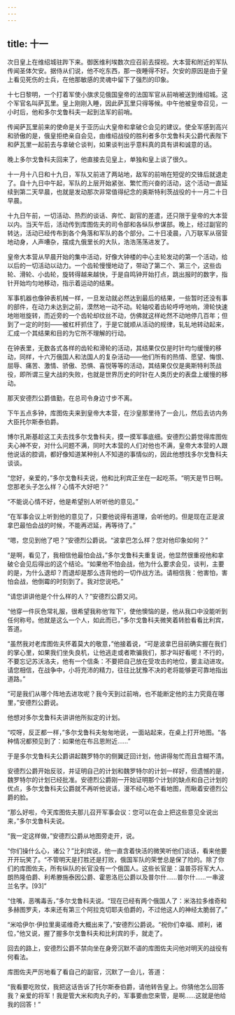 ```yaml
---
---
---
```

title: 十一
---




次日皇上在维绍城驻跸下来。御医维利埃数次应召前去探视。大本营和附近的军队传闻圣体欠安。据侍从们说，他不吃东西，那一夜睡得不好。欠安的原因是由于皇上看见死伤的士兵，在他那敏感的灵魂中留下了强烈的印象。

十七日黎明，一个打着军使小旗求见俄国皇帝的法国军官从前哨被送到维绍城。这个军官名叫萨瓦里。皇上刚刚入睡，因此萨瓦里只得等候。中午他被皇帝召见，一小时后，他和多尔戈鲁科夫一起到法军的前哨。

传闻萨瓦里前来的使命是关于亚历山大皇帝和拿破仑会见的建议。使全军感到高兴和骄傲的是，俄皇拒绝亲自会见，由维绍战役的胜利者多尔戈鲁科夫公爵代表陛下和萨瓦里一起前去与拿破仑谈判，如果谈判出乎意料真的具有讲和诚意的话。

晚上多尔戈鲁科夫回来了，他直接去见皇上，单独和皇上谈了很久。

十一月十八日和十九日，军队又前进了两站地，敌军的前哨在短促的交锋后就退走了。自十九日中午起，军队的上层开始紧张、繁忙而兴奋的活动，这个活动一直延续到第二天早晨，也就是发动那次非常值得纪念的奥斯特利茨战役的十一月二十日早晨。

十九日午前，一切活动、热烈的谈话、奔忙、副官的差遣，还只限于皇帝的大本营以内。当天午后，活动传到库图佐夫的司令部和各纵队参谋部。晚上，经过副官的转达，活动已经传布到各个角落和军队的各个部分。二十日凌晨，八万联军从宿营地动身，人声嘈杂，摆成九俄里长的大队，浩浩荡荡进发了。

皇帝大本营从早晨开始的集中活动，好像大钟楼的中心主轮发动的第一个活动，给以后的一切活动以动力。一个齿轮慢慢地动了，带动了第二个、第三个，这些齿轮、滑轮、小齿轮，旋转得越来越快，于是自鸣钟开始打点，跳出报时的数字，指针开始均匀地移动，指示着运动的结果。

军事机器也像钟表机械一样，一旦发动就必然达到最后的结果，一些暂时还没有事的部件，在动力未达到之前，漠然地一动不动。轮轴咬着齿轮呼呼地响，滑轮快速地咝咝旋转，而近旁的一个齿轮却纹丝不动，仿佛就这样屹然不动地停几百年；但到了一定的时刻——被杠杆抓住了，于是它就顺从活动的规律，轧轧地转动起来，汇成一个其结果和目的为它所不理解的行动。

在钟表里，无数各式各样的齿轮和滑轮的活动，其结果仅仅是时针均匀缓慢的移动，同样，十六万俄国人和法国人的复杂活动——他们所有的热情、愿望、悔恨、屈辱、痛苦、激情、骄傲、恐惧、喜悦等等的活动，其结果仅仅是奥斯特利茨战役，即所谓三皇大战的失败，也就是世界历史的时针在人类历史的表盘上缓慢的移动。

那天安德烈公爵值勤，在总司令身边寸步不离。

下午五点多钟，库图佐夫来到皇帝大本营，在沙皇那里待了一会儿，然后去访内务大臣托尔斯泰伯爵。

博尔孔斯基趁这工夫去找多尔戈鲁科夫，摸一摸军事底细。安德烈公爵觉得库图佐夫心神不安，对什么问题不满，同时大本营的人们对他也不满，皇帝大本营的人跟他说话的腔调，都好像知道某种别人不知道的事情似的，因此他想找多尔戈鲁科夫谈谈。

“您好，亲爱的，”多尔戈鲁科夫说，他和比利宾正坐在一起吃茶。“明天是节日啊。您那老头子怎么样？心情不大好吧？”

“不能说心情不好，他是希望别人听听他的意见。”

“在军事会议上听到他的意见了，只要他说得有道理，会听他的。但是现在正是波拿巴最怕会战的时候，不能再迟延，再等待了。”

“嗯，您见到他了吧？”安德烈公爵说。“波拿巴怎么样？您对他印象如何？”

“是啊，看见了，我相信他最怕会战，”多尔戈鲁科夫重复说，他显然很重视他和拿破仑会见后得出的这个结论。“如果他不怕会战，他为什么要求会见，谈判，主要的是，为什么退却？而退却是那么违背他的一切作战方法。请相信我：他害怕，害怕会战，他倒霉的时刻到了。我对您说吧。”

“请您讲讲他是个什么样的人？”安德烈公爵又问。

“他穿一件灰色常礼服，很希望我称他‘陛下’，使他懊恼的是，他从我口中没能听到任何称号。他就是这么一个人，如此而已，”多尔戈鲁科夫微笑着转脸看看比利宾，答道。

“虽然我对老库图佐夫怀着莫大的敬意，”他接着说，“可是波拿巴目前确实握在我们的掌心里，如果我们坐失良机，让他逃走或者欺骗我们，那才叫好看呢！不行的，不要忘记苏沃洛夫，他有一个信条：不要把自己放在受攻击的地位，要主动进攻。请您相信，在战争中，小将充沛的精力，往往比犹豫不决的老将能够更可靠地指出道路。”

“可是我们从哪个阵地去进攻呢？我今天到过前哨，也不能断定他的主力究竟在哪里，”安德烈公爵说。

他想对多尔戈鲁科夫讲讲他所拟定的计划。

“哎呀，反正都一样，”多尔戈鲁科夫匆匆地说，一面站起来，在桌上打开地图。“各种情况都预见到了：如果他在布吕恩附近……”

于是多尔戈鲁科夫公爵讲起魏罗特尔的侧翼迂回计划，他讲得匆忙而且含糊不清。

安德烈公爵开始反驳，并证明自己的计划和魏罗特尔的计划一样好，但遗憾的是，魏罗特尔的计划已经批准。安德烈公爵刚一开始证明那个计划的缺点和自己计划的优点，多尔戈鲁科夫公爵就不再听他说话，漫不经心地不看地图，而瞅着安德烈公爵的脸。

“那么好啦，今天库图佐夫那儿召开军事会议：您可以在会上把这些意见全说出来，”多尔戈鲁科夫说。

“我一定这样做，”安德烈公爵从地图旁走开，说。

“你们操什么心，诸公？”比利宾说，他一直含着快活的微笑听他们谈话，看来他要开开玩笑了。“不管明天是打胜还是打败，俄国军队的荣誉总是保了险的。除了你们的库图佐夫，所有纵队的长官没有一个俄国人。这些长官是：温普芬将军大人、朗热隆伯爵、利希滕施泰因公爵、霍恩洛厄公爵以及普尔什……普尔什……一串波兰名字。[93]”

“住嘴，恶嘴毒舌，”多尔戈鲁科夫说。“现在已经有两个俄国人了：米洛拉多维奇和多赫图罗夫，本来还有第三个阿拉克切耶夫伯爵的，不过他这人的神经太脆弱了。”

“米哈伊尔·伊拉里奥诺维奇大概出来了，”安德烈公爵说。“祝你们幸福、顺利，诸位，”他又说，握了握多尔戈鲁科夫和比利宾的手，就走了。

回去的路上，安德烈公爵不禁向坐在身旁沉默不语的库图佐夫问他对明天的战役有何看法。

库图佐夫严厉地看了看自己的副官，沉默了一会儿，答道：

“我看要吃败仗，我把这话告诉了托尔斯泰伯爵，请他转告皇上。你猜他怎么回答我？亲爱的将军！我是管大米和肉丸子的，军事要由您来管，是啊……这就是他给我的回答！”